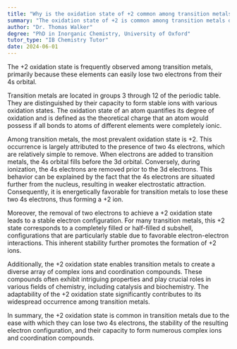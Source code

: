 ```yaml
---
title: "Why is the oxidation state of +2 common among transition metals?"
summary: "The oxidation state of +2 is common among transition metals due to the ease of losing two 4s electrons."
author: "Dr. Thomas Walker"
degree: "PhD in Inorganic Chemistry, University of Oxford"
tutor_type: "IB Chemistry Tutor"
date: 2024-06-01
---
```


The +2 oxidation state is frequently observed among transition metals, primarily because these elements can easily lose two electrons from their 4s orbital.

Transition metals are located in groups 3 through 12 of the periodic table. They are distinguished by their capacity to form stable ions with various oxidation states. The oxidation state of an atom quantifies its degree of oxidation and is defined as the theoretical charge that an atom would possess if all bonds to atoms of different elements were completely ionic.

Among transition metals, the most prevalent oxidation state is +2. This occurrence is largely attributed to the presence of two 4s electrons, which are relatively simple to remove. When electrons are added to transition metals, the 4s orbital fills before the 3d orbital. Conversely, during ionization, the 4s electrons are removed prior to the 3d electrons. This behavior can be explained by the fact that the 4s electrons are situated further from the nucleus, resulting in weaker electrostatic attraction. Consequently, it is energetically favorable for transition metals to lose these two 4s electrons, thus forming a +2 ion.

Moreover, the removal of two electrons to achieve a +2 oxidation state leads to a stable electron configuration. For many transition metals, this +2 state corresponds to a completely filled or half-filled d subshell, configurations that are particularly stable due to favorable electron-electron interactions. This inherent stability further promotes the formation of +2 ions.

Additionally, the +2 oxidation state enables transition metals to create a diverse array of complex ions and coordination compounds. These compounds often exhibit intriguing properties and play crucial roles in various fields of chemistry, including catalysis and biochemistry. The adaptability of the +2 oxidation state significantly contributes to its widespread occurrence among transition metals.

In summary, the +2 oxidation state is common in transition metals due to the ease with which they can lose two 4s electrons, the stability of the resulting electron configuration, and their capacity to form numerous complex ions and coordination compounds.
    